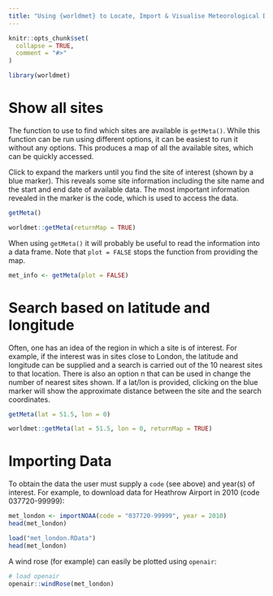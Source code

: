 ```yaml
---
title: "Using {worldmet} to Locate, Import & Visualise Meteorological Data"
---
```


```r
knitr::opts_chunk$set(
  collapse = TRUE,
  comment = "#>"
)
```

```r
library(worldmet)
```

# Show all sites

The function to use to find which sites are available is `getMeta()`. While this function can be run using different options, it can be easiest to run it without any options. This produces a map of all the available sites, which can be quickly accessed.

Click to expand the markers until you find the site of interest (shown by a blue marker). This reveals some site information including the site name and the start and end date of available data. The most important information revealed in the marker is the code, which is used to access the data.

```r
getMeta()
```

```r
worldmet::getMeta(returnMap = TRUE)
```

When using `getMeta()` it will probably be useful to read the information into a data frame. Note that `plot = FALSE` stops the function from providing the map.

```r
met_info <- getMeta(plot = FALSE)
```

# Search based on latitude and longitude

Often, one has an idea of the region in which a site is of interest. For example, if the interest was in sites close to London, the latitude and longitude can be supplied and a search is carried out of the 10 nearest sites to that location. There is also an option n that can be used in change the number of nearest sites shown. If a lat/lon is provided, clicking on the blue marker will show the approximate distance between the site and the search coordinates.

```r
getMeta(lat = 51.5, lon = 0)
```

```r
worldmet::getMeta(lat = 51.5, lon = 0, returnMap = TRUE)
```

# Importing Data

To obtain the data the user must supply a `code` (see above) and year(s) of interest. For example, to download data for Heathrow Airport in 2010 (code 037720-99999):

```r
met_london <- importNOAA(code = "037720-99999", year = 2010)
head(met_london)
```

```r
load("met_london.RData")
head(met_london)
```

A wind rose (for example) can easily be plotted using `openair`:

```r
# load openair
openair::windRose(met_london)
```
